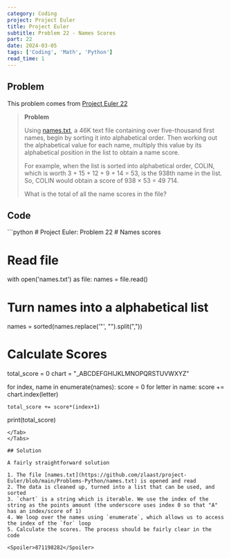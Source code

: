 ```yaml
---
category: Coding
project: Project Euler
title: Project Euler
subtitle: Problem 22 - Names Scores
part: 22
date: 2024-03-05
tags: ['Coding', 'Math', 'Python']
read_time: 1
---
```



## Problem

This problem comes from [Project Euler 22](https://projecteuler.net/problem=22)


> **Problem**
>
> Using [names.txt](https://github.com/zlaast/project-Euler/blob/main/Problems-Python/names.txt), a 46K text file containing over five-thousand first names, begin by sorting it into alphabetical order. Then working out the alphabetical value for each name, multiply this value by its alphabetical position in the list to obtain a name score.
>
> For example, when the list is sorted into alphabetical order, COLIN, which is worth 3 + 15 + 12 + 9 + 14 = 53, is the 938th name in the list. So, COLIN would obtain a score of 938 × 53 = 49 714. 
>
> What is the total of all the name scores in the file?


## Code

<Tabs>
<Tab name="problem22.py" checked="checked">
```python
# Project Euler: Problem 22
# Names scores

# Read file
with open('names.txt') as file:
    names = file.read()

# Turn names into a alphabetical list
names = sorted(names.replace('"', "").split(","))

# Calculate Scores
total_score = 0
chart = "_ABCDEFGHIJKLMNOPQRSTUVWXYZ"

for index, name in enumerate(names):
    score = 0
    for letter in name:
        score += chart.index(letter)

    total_score += score*(index+1)

print(total_score)
```
</Tab>
</Tabs>

## Solution

A fairly straightforward solution

1. The file [names.txt](https://github.com/zlaast/project-Euler/blob/main/Problems-Python/names.txt) is opened and read
2. The data is cleaned up, turned into a list that can be used, and sorted
3. `chart` is a string which is iterable. We use the index of the string as the points amount (the underscore uses index 0 so that "A" has an index/score of 1)
4. We loop over the names using `enumerate`, which allows us to access the index of the `for` loop
5. Calculate the scores. The process should be fairly clear in the code

<Spoiler>871198282</Spoiler>